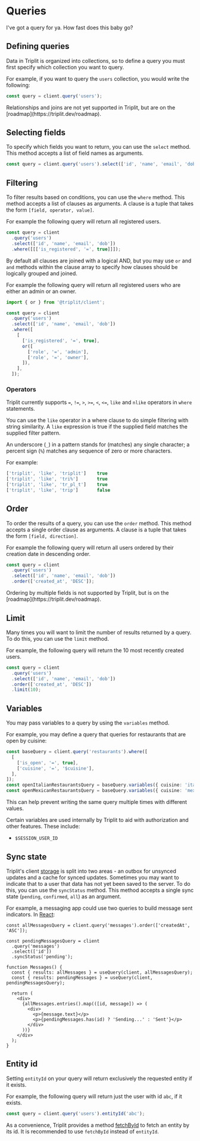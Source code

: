 
# Queries

I've got a query for ya. How fast does this baby go?

## Defining queries

Data in Triplit is organized into collections, so to define a query you must first specify which collection you want to query.

For example, if you want to query the `users` collection, you would write the following:

```typescript
const query = client.query('users');
```

<Callout emoji="⚠️">
  Relationships and joins are not yet supported in Triplit, but are on the
  [roadmap](https://triplit.dev/roadmap).
</Callout>

## Selecting fields

To specify which fields you want to return, you can use the `select` method. This method accepts a list of field names as arguments.

```typescript
const query = client.query('users').select(['id', 'name', 'email', 'dob']);
```

## Filtering

To filter results based on conditions, you can use the `where` method. This method accepts a list of clauses as arguments. A clause is a tuple that takes the form `[field, operator, value]`.

For example the following query will return all registered users.

```typescript
const query = client
  .query('users')
  .select(['id', 'name', 'email', 'dob'])
  .where([[['is_registered', '=', true]]]);
```

By default all clauses are joined with a logical AND, but you may use `or` and `and` methods within the clause array to specify how clauses should be logically grouped and joined.

For example the following query will return all registered users who are either an admin or an owner.

```typescript
import { or } from '@triplit/client';

const query = client
  .query('users')
  .select(['id', 'name', 'email', 'dob'])
  .where([
    [
      ['is_registered', '=', true],
      or([
        ['role', '=', 'admin'],
        ['role', '=', 'owner'],
      ]),
    ],
  ]);
```

### Operators

Triplit currently supports `=`, `!=`, `>`, `>=`, `<`, `<=`, `like` and `nlike` operators in `where` statements.

You can use the `like` operator in a where clause to do simple filtering with string similarity. A `like` expression is true if the supplied field matches the supplied filter pattern.

An underscore (`_`) in a pattern stands for (matches) any single character; a percent sign (`%`) matches any sequence of zero or more characters.

For example:

```typescript
['triplit', 'like', 'triplit']    true
['triplit', 'like', 'tri%']       true
['triplit', 'like', 'tr_pl_t']    true
['triplit', 'like', 'trip']       false
```

## Order

To order the results of a query, you can use the `order` method. This method accepts a single order clause as arguments. A clause is a tuple that takes the form `[field, direction]`.

For example the following query will return all users ordered by their creation date in descending order.

```typescript
const query = client
  .query('users')
  .select(['id', 'name', 'email', 'dob'])
  .order(['created_at', 'DESC']);
```

<Callout emoji="⚠️">
  Ordering by multiple fields is not supported by Triplit, but is on the
  [roadmap](https://triplit.dev/roadmap).
</Callout>

## Limit

Many times you will want to limit the number of results returned by a query. To do this, you can use the `limit` method.

For example, the following query will return the 10 most recently created users.

```typescript
const query = client
  .query('users')
  .select(['id', 'name', 'email', 'dob'])
  .order(['created_at', 'DESC'])
  .limit(10);
```

## Variables

You may pass variables to a query by using the `variables` method.

For example, you may define a query that queries for restaurants that are open by cuisine:

```typescript
const baseQuery = client.query('restaurants').where([
  [
    ['is_open', '=', true],
    ['cuisine', '=', '$cuisine'],
  ],
]);
const openItalianRestaurantsQuery = baseQuery.variables({ cuisine: 'italian' });
const openMexicanRestaurantsQuery = baseQuery.variables({ cuisine: 'mexican' });
```

This can help prevent writing the same query multiple times with different values.

Certain variables are used internally by Triplit to aid with authorization and other features. These include:

- `$SESSION_USER_ID`

## Sync state

Triplit's client [storage](/storage) is split into two areas - an outbox for unsynced updates and a cache for synced updates. Sometimes you may want to indicate that to a user that data has not yet been saved to the server. To do this, you can use the `syncStatus` method. This method accepts a single sync state (`pending`, `confirmed`, `all`) as an argument.

For example, a messaging app could use two queries to build message sent indicators. In [React](/frameworks/react):

```tsx
const allMessagesQuery = client.query('messages').order(['createdAt', 'ASC']);

const pendingMessagesQuery = client
  .query('messages')
  .select(['id'])
  .syncStatus('pending');

function Messages() {
  const { results: allMessages } = useQuery(client, allMessagesQuery);
  const { results: pendingMessages } = useQuery(client, pendingMessagesQuery);

  return (
    <div>
      {allMessages.entries().map(([id, message]) => (
        <div>
          <p>{message.text}</p>
          <p>{pendingMessages.has(id) ? 'Sending...' : 'Sent'}</p>
        </div>
      ))}
    </div>
  );
}
```

## Entity id

Setting `entityId` on your query will return exclusively the requested entity if it exists.

For example, the following query will return just the user with id `abc`, if it exists.

```typescript
const query = client.query('users').entityId('abc');
```

As a convenience, Triplit provides a method [fetchById](/fetching#fetch) to fetch an entity by its id. It is recommended to use `fetchById` instead of `entityId`.

